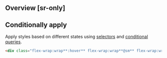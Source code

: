 ## Overview [sr-only]
<Overview/>

## Conditionally apply
Apply styles based on different states using [selectors](/guide/state-selectors) and [conditional queries](/guide/conditional-queries).
```html
<div class="flex-wrap:wrap**:hover** flex-wrap:wrap**@sm** flex-wrap:wrap**@dark** flex-wrap:wrap**@print**">…</div>
```

